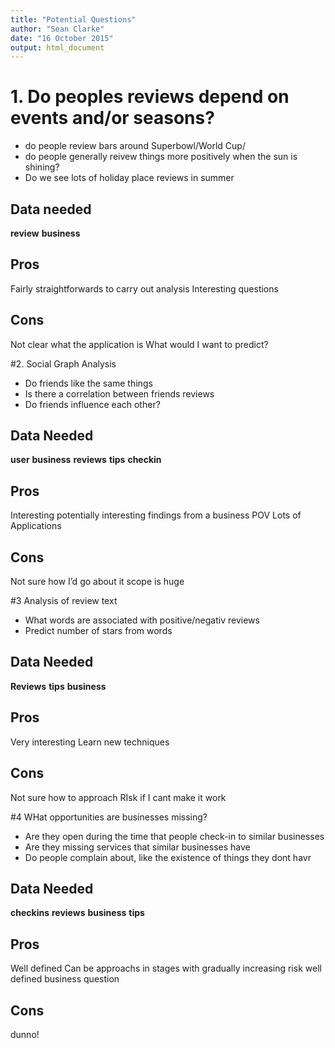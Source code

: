 ```yaml
---
title: "Potential Questions"
author: "Sean Clarke"
date: "16 October 2015"
output: html_document
---
```


# 1. Do peoples reviews depend on events and/or seasons?

* do people review bars around Superbowl/World Cup/
* do people generally reivew things more positively when the sun is shining?
* Do we see lots of holiday place reviews in summer

## Data needed

**review**
**business**

## Pros
Fairly straightforwards to carry out analysis
Interesting questions


## Cons

Not clear what the application is
What would I want to predict?

#2. Social Graph Analysis

* Do friends like the same things
* Is there a correlation between friends reviews
* Do friends influence each other?

## Data Needed

**user**
**business**
**reviews**
**tips**
**checkin**

## Pros

Interesting
potentially interesting findings from a business POV
Lots of Applications

## Cons

Not sure how I'd go about it
scope is huge

#3 Analysis of review text

* What words are associated with positive/negativ reviews
* Predict number of stars from words

## Data Needed

**Reviews**
**tips**
**business**

## Pros

Very interesting
Learn new techniques

## Cons

Not sure how to approach
RIsk if I cant make it work


#4 WHat opportunities are businesses missing?

* Are they open during the time that people check-in to similar businesses
* Are they missing services that similar businesses have
* Do people complain about, like the existence of things they dont havr

## Data Needed

**checkins**
**reviews**
**business**
**tips**

## Pros

Well defined
Can be approachs in stages with gradually increasing risk
well defined business question

## Cons

dunno!


